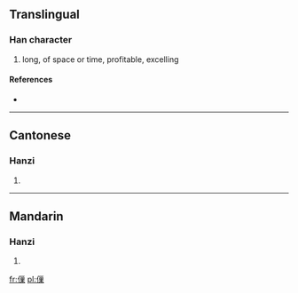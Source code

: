 ==Translingual==

===Han character===
{{Han char|rn=9|rad=人|as=11|sn=13|four=|canj=人女女木 (OVVD)}}

# long, of space or time, profitable, excelling

====References====
* {{Han ref|kx=0115.130|hdz=10215.110|uh=347F|ud=13439}}

----

==Cantonese==

===Hanzi===
{{yue-hanzi|jyut=|y=cheuk3, huk6 jau3 jiu6}}

# {{defn|lang=yue|sort=人11}}

----

==Mandarin==

===Hanzi===
{{cmn-hanzi|pin=[[tiáo]] ([[tiao2]]), [[zhào]] ([[zhao4]])|wg=t'iao<sup>2</sup>, chao<sup>4</sup>}}

# {{defn|lang=cmn|sort=人11}}

[[fr:㑿]]
[[pl:㑿]]